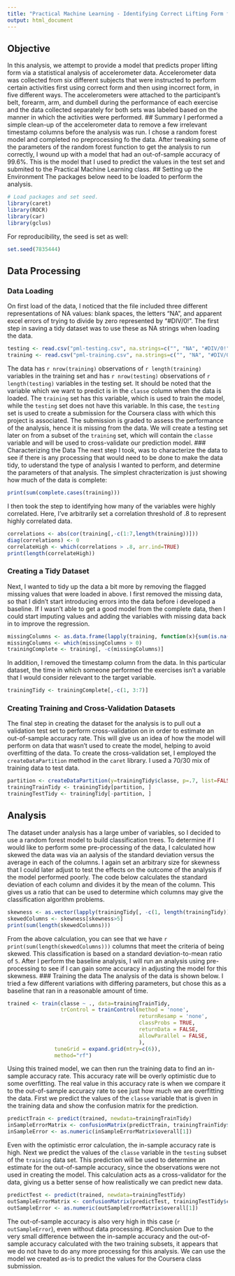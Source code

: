 ```yaml
---
title: "Practical Machine Learning - Identifying Correct Lifting Form from Accelerometer Data"
output: html_document
---
```

## Objective
In this analysis, we attempt to provide a model that predicts proper lifting form via a statistical analysis of accelerometer data. Accelerometer data was collected from six different subjects that were instructed to perform certain activities first using correct form and then using incorrect form, in five different ways. The accelerometers were attached to the participant's belt, forearm, arm, and dumbell during the performance of each exercise and the data collected separately for both sets was labeled based on the manner in which the activities were performed.
## Summary
I performed a simple clean-up of the accelerometer data to remove a few irrelevant timestamp columns before the analysis was run. I chose a random forest model and completed no preprocessing fo the data. After tweaking some of the parameters of the random forest function to get the analysis to run correctly, I wound up with a model that had an out-of-sample accuracy of 99.6%. This is the model that I used to predict the values in the test set and submited to the Practical Machine Learning class.
## Setting up the Environment
The packages below need to be loaded to perform the analysis.
```r
# Load packages and set seed.
library(caret)
library(ROCR)
library(car)
library(gclus)
```
For reproducibility, the seed is set as well:
```r
set.seed(7835444)
```
## Data Processing
### Data Loading
On first load of the data, I noticed that the file included three different representations of NA values: blank spaces, the letters "NA", and apparent excel errors of trying to divide by zero represented by "#DIV/0!". The first step in saving a tidy dataset was to use these as NA strings when loading the data.
```r
testing <- read.csv("pml-testing.csv", na.strings=c("", "NA", "#DIV/0!"))
training <- read.csv("pml-training.csv", na.strings=c("", "NA", "#DIV/0!"))
```
The data has `r nrow(training)` observations of `r length(training)` variables in the training set and has `r nrow(testing)` observations of `r length(testing)` variables in the testing set. It should be noted that the variable which we want to predict is in the `classe` column when the data is loaded. The `training` set has this variable, which is used to train the model, while the `testing` set does not have this variable. In this case, the `testing` set is used to create a submission for the Coursera class with which this project is associated. The submission is graded to assess the performance of the analysis, hence it is missing from the data. We will create a testing set later on from a subset of the `training` set, which will contain the `classe` variable and will be used to cross-validate our prediction model.
### Characterizing the Data
The next step I took, was to characterize the data to see if there is any processing that would need to be done to make the data tidy, to uderstand the type of analysis I wanted to perform, and determine the parameters of that analysis.
The simplest chracterization is just showing how much of the  data is complete:
```r
print(sum(complete.cases(training)))
```
I then took the step to identifying how many of the variables were highly correlated. Here, I've arbitrarily set a correlation threshold of .8 to represent highly correlated data.
```r
correlations <- abs(cor(training[,-c(1:7,length(training))]))
diag(correlations) <- 0
correlateHigh <- which(correlations > .8, arr.ind=TRUE)
print(length(correlateHigh))
```
### Creating a Tidy Dataset
Next, I wanted to tidy up the data a bit more by removing the flagged missing values that were loaded in above. I first removed the missing data, so that I didn't start introducing errors into the data before i developed a baseline. If I wasn't able to get a good model from the complete data, then I could start imputing values and adding the variables with missing data back in to improve the regression.
```r
missingColumns <- as.data.frame(lapply(training, function(x){sum(is.na(x))}))
missingColumns <- which(missingColumns > 0)
trainingComplete <- training[, -c(missingColumns)]
```
In addition, I removed the timestamp column from the data. In this particular dataset, the time in which someone performed the exercises isn't a variable that I would consider relevant to the target variable.
```r
trainingTidy <- trainingComplete[,-c(1, 3:7)]
```
### Creating Training and Cross-Validation Datasets
The final step in creating the dataset for the analysis is to pull out a validation test set to perform cross-validation on in order to estimate an out-of-sample accuracy rate. This will give us an idea of how the model will perform on data that wasn't used to create the model, helping to avoid overfitting of the data.
To create the cross-validation set, I employed the `createDataPartition` method in the `caret` library. I used a 70/30 mix of training data to test data.
```r
partition <- createDataPartition(y=trainingTidy$classe, p=.7, list=FALSE)
trainingTrainTidy <- trainingTidy[partition, ]
trainingTestTidy <- trainingTidy[-partition, ]
```
## Analysis
The dataset under analysis has a large umber of variables, so I decided to use a random forest model to build classification trees. To determine if I would like to perform some pre-processing of the data, I calculated how skewed the data was via an aalysis of the standard deviation versus the average in each of the columns. I again set an arbitrary size for skewness that I could later adjust to test the effects on the outcome of the analysis if the model performed poorly.
The code below calculates the standard deviation of each column and divides it by the mean of the column. This gives us a ratio that can be used to determine which columns may give the classification algorithm problems.
```r
skewness <- as.vector(lapply(trainingTidy[, -c(1, length(trainingTidy))], function(x) abs(sd(x, na.rm=TRUE)/mean(x, na.rm=TRUE))))
skewedColumns <- skewness[skewness>5]
print(sum(length(skewedColumns)))
```
From the above calculation, you can see that we have `r print(sum(length(skewedColumns)))` columns that meet the criteria of being skewed. This classification is based on a standard deviation-to-mean ratio of `5`. After I perform the baseline analysis, I will run an analysis
using pre-processing to see if I can gain some accuracy in adjusting the model for this skewness.
### Training the data
The analysis of the data is shown below. I tried a few different variations with differing parameters, but chose this as a baseline that ran in a reasonable amount of time.
```r
trained <- train(classe ~ ., data=trainingTrainTidy,
                 trControl = trainControl(method = 'none',
                                          returnResamp = 'none',
                                          classProbs = TRUE,
                                          returnData = FALSE,
                                          allowParallel = FALSE,
                                          ),
               tuneGrid = expand.grid(mtry=c(6)),
               method="rf")
```
Using this trained model, we can then run the training data to find an in-sample accuracy rate. This accuracy rate will be overly optimistic due to some overfitting. The real value in this accuracy rate is when we compare it to the out-of-sample accuracy rate to see just how much we are overfitting the data.
First we predict the values of the `classe` variable that is given in the training data and show the confusion matrix for the prediction.
```r
predictTrain <- predict(trained, newdata=trainingTrainTidy)
inSampleErrorMatrix <- confusionMatrix(predictTrain, trainingTrainTidy$classe)
inSampleError <- as.numeric(inSampleErrorMatrix$overall[1])
```
Even with the optimistic error calculation, the in-sample accuracy rate is high.
Next we predict the values of the `classe` variable in the `testing` subset of the `training` data set. This prediction will be used to determine an estimate for the out-of-sample accuracy, since the observations were not used in creating the model. This calculation acts as a cross-validator for the data, giving us a better sense of how realistically we can predict new data.
```r
predictTest <- predict(trained, newdata=trainingTestTidy)
outSampleErrorMatrix <- confusionMatrix(predictTest, trainingTestTidy$classe)
outSampleError <- as.numeric(outSampleErrorMatrix$overall[1])
```
The out-of-sample accuracy is also very high in this case (`r outSampleError`), even without data processing.
#Conclusion
Due to the very small difference between the in-sample accuracy and the out-of-sample accuracy calculated with the two training subsets, it appears that we do not have to do any more processing for this analysis. We can use the model we created as-is to predict the values for the Coursera class submission.